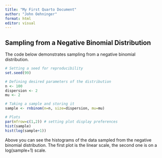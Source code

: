 ---
title: "My First Quarto Document"
author: "John Oehninger"
format: html
editor: visual
---

## Sampling from a Negative Binomial Distribution

The code below demonstrates sampling from a negative binomial distribution.

```{r}
# Setting a seed for reproducibility
set.seed(99)

# Defining desired parameters of the distribution
n <- 100
dispersion <- 2
mu <- 2

# Taking a sample and storing it
sample <- rnbinom(n=n, size=dispersion, mu=mu)

# Plots
par(mfrow=c(1,2)) # setting plot display preferences
hist(sample)
hist(log(sample+1))


```

Above you can see the histograms of the data sampled from the negative binomial distribution. The first plot is the linear scale, the second one is on a log(sample+1) scale.
